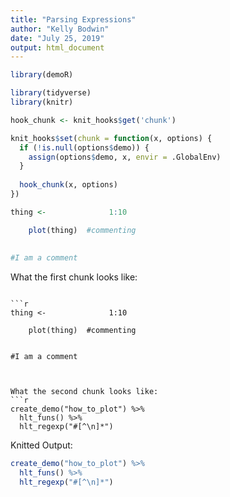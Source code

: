 ```yaml
---
title: "Parsing Expressions"
author: "Kelly Bodwin"
date: "July 25, 2019"
output: html_document
---
```


```r
library(demoR)
```







```r
library(tidyverse)
library(knitr)

hook_chunk <- knit_hooks$get('chunk')

knit_hooks$set(chunk = function(x, options) {
  if (!is.null(options$demo)) {
    assign(options$demo, x, envir = .GlobalEnv)
  } 
  
  hook_chunk(x, options)
})
```

```r

thing <-              1:10

    plot(thing)  #commenting
    
    
#I am a comment

```

What the first chunk looks like:

```

```r

thing <-              1:10

    plot(thing)  #commenting
    
    
#I am a comment

```

```


What the second chunk looks like:
```r

create_demo("how_to_plot") %>% 
  hlt_funs() %>% 
  hlt_regexp("#[^\n]*")
```

Knitted Output:

```r
create_demo("how_to_plot") %>% 
  hlt_funs() %>% 
  hlt_regexp("#[^\n]*")
```


